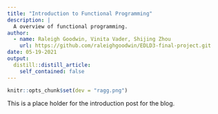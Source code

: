 ```yaml
---
title: "Introduction to Functional Programming"
description: |
  A overview of functional programming.
author:
  - name: Raleigh Goodwin, Vinita Vader, Shijing Zhou
    url: https://github.com/raleighgoodwin/EDLD3-final-project.git
date: 05-19-2021
output:
  distill::distill_article:
    self_contained: false
---
```



```r
knitr::opts_chunk$set(dev = "ragg.png")
```

This is a place holder for the introduction post for the blog. 


